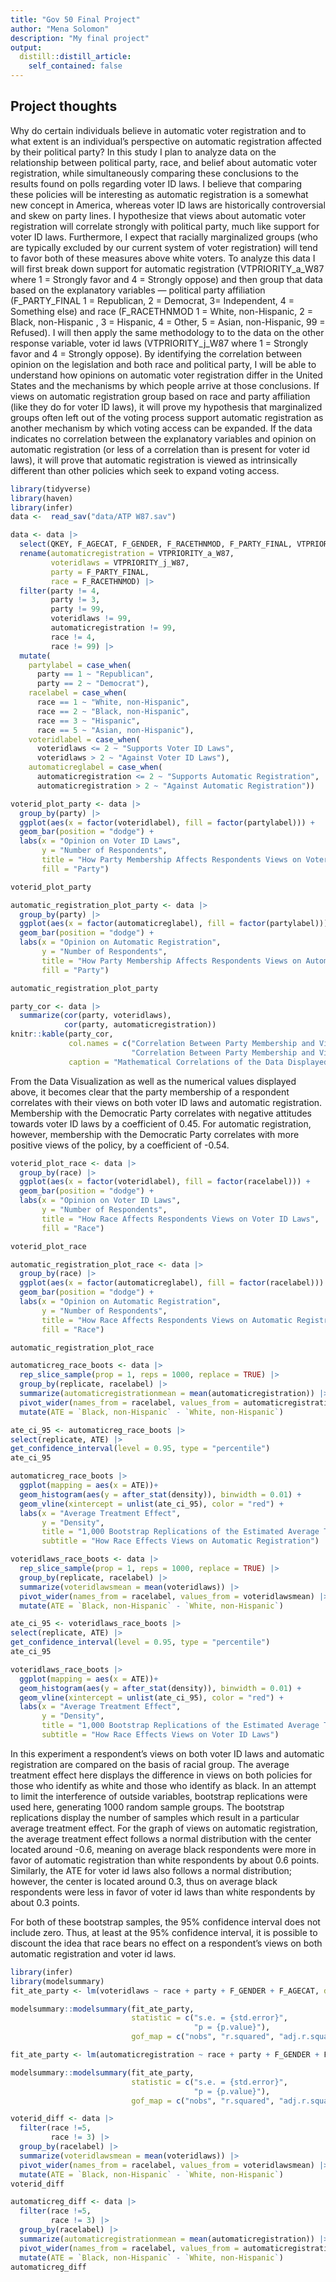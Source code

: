 ```yaml
---
title: "Gov 50 Final Project"
author: "Mena Solomon"
description: "My final project"
output:
  distill::distill_article:
    self_contained: false
---
```




## Project thoughts

Why do certain individuals believe in automatic voter registration and to what extent is an individual’s perspective on automatic registration affected by their political party? In this study I plan to analyze data on the relationship between political party, race, and belief about automatic voter registration, while simultaneously comparing these conclusions to the results found on polls regarding voter ID laws. I believe that comparing these policies will be interesting as automatic registration is a somewhat new concept in America, whereas voter ID laws are historically controversial and skew on party lines. I hypothesize that views about automatic voter registration will correlate strongly with political party, much like support for voter ID laws. Furthermore, I expect that racially marginalized groups (who are typically excluded by our current system of voter registration) will tend to favor both of these measures above white voters. To analyze this data I will first break down support for automatic registration (VTPRIORITY_a_W87 where 1 = Strongly favor and 4 = Strongly oppose) and then group that data based on the explanatory variables — political party affiliation (F_PARTY_FINAL 	1 = Republican, 2 = Democrat, 3= Independent, 4 = Something else)  and race (F_RACETHNMOD 1 = White, non-Hispanic,  2 = Black, non-Hispanic , 3 = Hispanic, 4 = Other, 5 = Asian, non-Hispanic, 99 = Refused). I will then apply the same methodology to to the data on the other response variable, voter id laws (VTPRIORITY_j_W87 where  1 = Strongly favor and 4 = Strongly oppose). By identifying the correlation between opinion on the legislation and both race and political party, I will be able to understand how opinions on automatic voter registration differ in the United States and the mechanisms by which people arrive at those conclusions. If views on automatic registration group based on race and party affiliation (like they do for voter ID laws), it will prove my hypothesis that marginalized groups often left out of the voting process support automatic registration as another mechanism by which voting access can be expanded. If the data indicates no correlation between the explanatory variables and opinion on automatic registration (or less of a correlation than is present for voter id laws), it will prove that automatic registration is viewed as intrinsically different than other policies which seek to expand voting access.

```r
library(tidyverse)
library(haven)
library(infer)
data <-  read_sav("data/ATP W87.sav")

data <- data |>
  select(QKEY, F_AGECAT, F_GENDER, F_RACETHNMOD, F_PARTY_FINAL, VTPRIORITY_a_W87, VTPRIORITY_j_W87)|>
  rename(automaticregistration = VTPRIORITY_a_W87,
         voteridlaws = VTPRIORITY_j_W87,
         party = F_PARTY_FINAL,
         race = F_RACETHNMOD) |>
  filter(party != 4,
         party != 3,
         party != 99, 
         voteridlaws != 99,
         automaticregistration != 99,
         race != 4,
         race != 99) |>
  mutate(
    partylabel = case_when(
      party == 1 ~ "Republican",
      party == 2 ~ "Democrat"),
    racelabel = case_when(
      race == 1 ~ "White, non-Hispanic",
      race == 2 ~ "Black, non-Hispanic",
      race == 3 ~ "Hispanic",
      race == 5 ~ "Asian, non-Hispanic"),
    voteridlabel = case_when(
      voteridlaws <= 2 ~ "Supports Voter ID Laws",
      voteridlaws > 2 ~ "Against Voter ID Laws"),
    automaticreglabel = case_when(
      automaticregistration <= 2 ~ "Supports Automatic Registration",
      automaticregistration > 2 ~ "Against Automatic Registration"))


```

```r
voterid_plot_party <- data |>
  group_by(party) |>
  ggplot(aes(x = factor(voteridlabel), fill = factor(partylabel))) +
  geom_bar(position = "dodge") +
  labs(x = "Opinion on Voter ID Laws", 
       y = "Number of Respondents", 
       title = "How Party Membership Affects Respondents Views on Voter ID Laws",
       fill = "Party")

voterid_plot_party

automatic_registration_plot_party <- data |>
  group_by(party) |>
  ggplot(aes(x = factor(automaticreglabel), fill = factor(partylabel))) +
  geom_bar(position = "dodge") +
  labs(x = "Opinion on Automatic Registration", 
       y = "Number of Respondents", 
       title = "How Party Membership Affects Respondents Views on Automatic Registration",
       fill = "Party")

automatic_registration_plot_party
```
```r
party_cor <- data |>
  summarize(cor(party, voteridlaws),
            cor(party, automaticregistration)) 
knitr::kable(party_cor,
             col.names = c("Correlation Between Party Membership and Views on Voter ID Laws",
                           "Correlation Between Party Membership and Views on Automatic Registration"),
             caption = "Mathematical Correlations of the Data Displayed Above")
```
From the Data Visualization as well as the numerical values displayed above, it becomes clear that the party membership of a respondent correlates with their views on both voter ID laws and automatic registration. Membership with the Democratic Party correlates with negative attitudes towards voter ID laws by a coefficient of 0.45. For automatic registration, however, membership with the Democratic Party correlates with more positive views of the policy, by a coefficient of -0.54.

```r
voterid_plot_race <- data |>
  group_by(race) |>
  ggplot(aes(x = factor(voteridlabel), fill = factor(racelabel))) +
  geom_bar(position = "dodge") +
  labs(x = "Opinion on Voter ID Laws", 
       y = "Number of Respondents", 
       title = "How Race Affects Respondents Views on Voter ID Laws",
       fill = "Race")

voterid_plot_race

automatic_registration_plot_race <- data |>
  group_by(race) |>
  ggplot(aes(x = factor(automaticreglabel), fill = factor(racelabel))) +
  geom_bar(position = "dodge") +
  labs(x = "Opinion on Automatic Registration", 
       y = "Number of Respondents", 
       title = "How Race Affects Respondents Views on Automatic Registration",
       fill = "Race")

automatic_registration_plot_race
```


```r
automaticreg_race_boots <- data |>
  rep_slice_sample(prop = 1, reps = 1000, replace = TRUE) |>
  group_by(replicate, racelabel) |>
  summarize(automaticregistrationmean = mean(automaticregistration)) |>
  pivot_wider(names_from = racelabel, values_from = automaticregistrationmean) |>
  mutate(ATE = `Black, non-Hispanic` - `White, non-Hispanic`)

ate_ci_95 <- automaticreg_race_boots |>
select(replicate, ATE) |>
get_confidence_interval(level = 0.95, type = "percentile")
ate_ci_95

automaticreg_race_boots |>
  ggplot(mapping = aes(x = ATE))+
  geom_histogram(aes(y = after_stat(density)), binwidth = 0.01) +
  geom_vline(xintercept = unlist(ate_ci_95), color = "red") +
  labs(x = "Average Treatment Effect", 
       y = "Density", 
       title = "1,000 Bootstrap Replications of the Estimated Average Treatment Effect",
       subtitle = "How Race Effects Views on Automatic Registration")

voteridlaws_race_boots <- data |>
  rep_slice_sample(prop = 1, reps = 1000, replace = TRUE) |>
  group_by(replicate, racelabel) |>
  summarize(voteridlawsmean = mean(voteridlaws)) |>
  pivot_wider(names_from = racelabel, values_from = voteridlawsmean) |>
  mutate(ATE = `Black, non-Hispanic` - `White, non-Hispanic`)

ate_ci_95 <- voteridlaws_race_boots |>
select(replicate, ATE) |>
get_confidence_interval(level = 0.95, type = "percentile")
ate_ci_95

voteridlaws_race_boots |>
  ggplot(mapping = aes(x = ATE))+
  geom_histogram(aes(y = after_stat(density)), binwidth = 0.01) +
  geom_vline(xintercept = unlist(ate_ci_95), color = "red") +
  labs(x = "Average Treatment Effect", 
       y = "Density", 
       title = "1,000 Bootstrap Replications of the Estimated Average Treatment Effect",
       subtitle = "How Race Effects Views on Voter ID Laws")
```
In this experiment a respondent's views on both voter ID laws and automatic registration are compared on the basis of racial group. The average treatment effect here displays the difference in views on both policies for those who identify as white and those who identify as black. In an attempt to limit the interference of outside variables, bootstrap replications were used here, generating 1000 random sample groups. The bootstrap replications display the number of samples which result in a particular average treatment effect. For the graph of views on automatic registration, the average treatment effect follows a normal distribution with the center located around -0.6, meaning on average black respondents were more in favor of automatic registration than white respondents by about 0.6 points. Similarly, the ATE for voter id laws also follows a normal distribution; however, the center is located around 0.3, thus on average black respondents were less in favor of voter id laws than white respondents by about 0.3 points.

For both of these bootstrap samples, the 95% confidence interval does not include zero. Thus, at least at the 95% confidence interval, it is possible to discount the idea that race bears no effect on a respondent's views on both automatic registration and voter id laws.

```r
library(infer)
library(modelsummary)
fit_ate_party <- lm(voteridlaws ~ race + party + F_GENDER + F_AGECAT, data = data)

modelsummary::modelsummary(fit_ate_party,
                           statistic = c("s.e. = {std.error}",
                                         "p = {p.value}"),
                           gof_map = c("nobs", "r.squared", "adj.r.squared"))  

fit_ate_party <- lm(automaticregistration ~ race + party + F_GENDER + F_AGECAT, data = data)

modelsummary::modelsummary(fit_ate_party,
                           statistic = c("s.e. = {std.error}",
                                         "p = {p.value}"),
                           gof_map = c("nobs", "r.squared", "adj.r.squared"))  
```


```r
voterid_diff <- data |>
  filter(race !=5,
         race != 3) |>
  group_by(racelabel) |>
  summarize(voteridlawsmean = mean(voteridlaws)) |>
  pivot_wider(names_from = racelabel, values_from = voteridlawsmean) |>
  mutate(ATE = `Black, non-Hispanic` - `White, non-Hispanic`)
voterid_diff 

automaticreg_diff <- data |>
  filter(race !=5,
         race != 3) |>
  group_by(racelabel) |>
  summarize(automaticregistrationmean = mean(automaticregistration)) |>
  pivot_wider(names_from = racelabel, values_from = automaticregistrationmean) |>
  mutate(ATE = `Black, non-Hispanic` - `White, non-Hispanic`)
automaticreg_diff

```